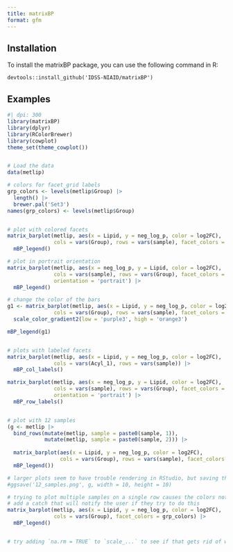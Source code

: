 ```yaml
---
title: matrixBP
format: gfm
---
```



## Installation

To install the matrixBP package, you can use the following command in R:

```
devtools::install_github('IDSS-NIAID/matrixBP')
```

## Examples

```r
#| dpi: 300
library(matrixBP)
library(dplyr)
library(RColorBrewer)
library(cowplot)
theme_set(theme_cowplot())


# Load the data
data(metlip)

# colors for facet_grid labels
grp_colors <- levels(metlip$Group) |>
  length() |>
  brewer.pal('Set3')
names(grp_colors) <- levels(metlip$Group)


# plot with colored facets
matrix_barplot(metlip, aes(x = Lipid, y = neg_log_p, color = log2FC),
               cols = vars(Group), rows = vars(sample), facet_colors = grp_colors) |>
  mBP_legend()

# plot in portrait orientation
matrix_barplot(metlip, aes(x = neg_log_p, y = Lipid, color = log2FC),
               cols = vars(sample), rows = vars(Group), facet_colors = grp_colors,
               orientation = 'portrait') |>
  mBP_legend()

# change the color of the bars
g1 <- matrix_barplot(metlip, aes(x = Lipid, y = neg_log_p, color = log2FC),
               cols = vars(Group), rows = vars(sample), facet_colors = grp_colors) +
  scale_color_gradient2(low = 'purple3', high = 'orange3')

mBP_legend(g1)


# plots with labeled facets
matrix_barplot(metlip, aes(x = Lipid, y = neg_log_p, color = log2FC),
               cols = vars(Acyl_1), rows = vars(sample)) |>
  mBP_col_labels()

matrix_barplot(metlip, aes(x = neg_log_p, y = Lipid, color = log2FC),
               cols = vars(sample), rows = vars(Group), facet_colors = grp_colors,
               orientation = 'portrait') |>
  mBP_row_labels()


# plot with 12 samples
(g <- metlip |>
  bind_rows(mutate(metlip, sample = paste0(sample, 1)),
            mutate(metlip, sample = paste0(sample, 2))) |>
  
  matrix_barplot(aes(x = Lipid, y = neg_log_p, color = log2FC),
                 cols = vars(Group), rows = vars(sample), facet_colors = grp_colors) |>
  mBP_legend())

# larger plots seem to have trouble rendering in RStudio, but saving them as a file works
#ggsave('12_samples.png', g, width = 10, height = 10)

# trying to plot multiple samples on a single row causes the colors not to work
# add a catch that will notify the user if they try to do this
matrix_barplot(metlip, aes(x = Lipid, y = neg_log_p, color = log2FC),
               cols = vars(Group), facet_colors = grp_colors) |>
  mBP_legend()


# try adding `na.rm = TRUE` to `scale_...` to see if that gets rid of warnings about NA values
```
